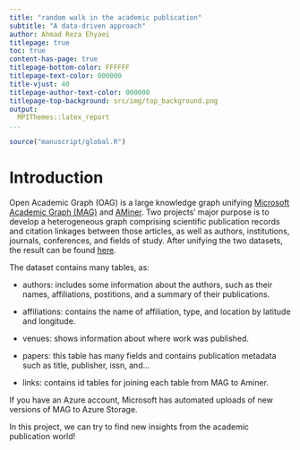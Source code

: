 ```yaml
---
title: "random walk in the academic publication"
subtitle: "A data-driven approach"
author: Ahmad Reza Ehyaei
titlepage: true
toc: true
content-has-page: true
titlepage-bottom-color: FFFFFF
titlepage-text-color: 000000
title-vjust: 40
titlepage-author-text-color: 000000
titlepage-top-background: src/img/top_background.png
output:
  MPIThemes::latex_report
...
```



```r
source("manuscript/global.R")
```

# Introduction

Open Academic Graph (OAG) is a large knowledge graph unifying
[Microsoft Academic Graph (MAG)](https://academic.microsoft.com/) and [AMiner](https://aminer.org/).
Two projects' major purpose is to develop a heterogeneous graph comprising scientific publication records and citation linkages between those articles, as well as authors, institutions, journals, conferences, and fields of study. 
After unifying the two datasets, the result can be found [here](https://www.aminer.cn/oag-2-1).

The dataset contains many tables, as:

- authors: includes some information about the authors, such as their names, affiliations, postitions, and a summary of their publications.

- affiliations: contains the name of affiliation, type, and location by latitude and longitude.

- venues: shows information about where work was published.

- papers: this table has many fields and contains publication metadata such as title, publisher, issn, and...

- links: contains id tables for joining each table from MAG to Aminer.

If you have an Azure account, Microsoft has automated uploads of new versions of MAG to Azure Storage.

In this project, we can try to find new insights from the academic publication world!



